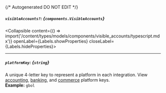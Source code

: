 {/* Autogenerated DO NOT EDIT  */}

##### `visibleAccounts?`: *{`components.VisibleAccounts`}*
<Collapsible content={() => import('/content/types/models/components/visible_accounts/typescript.mdx')} openLabel={Labels.showProperties} closeLabel={Labels.hideProperties}>
</Collapsible>

---
##### `platformKey`: *{`string`}*
A unique 4\-letter key to represent a platform in each integration. View [accounting](https://docs.codat.io/integrations/accounting/overview\#platform\-keys), [banking](https://docs.codat.io/integrations/banking/overview\#platform\-keys), and [commerce](https://docs.codat.io/integrations/commerce/overview\#platform\-keys) platform keys.
<br/>
**Example:** `gbol`



